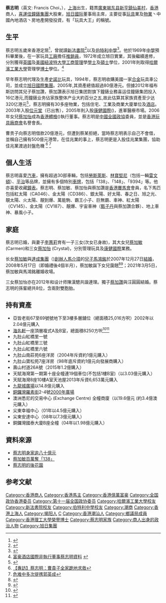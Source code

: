{{advert|time=2018-05-24}}
{{Infobox Person
| name = 蔡志明<br>Francis Choi
| birth_place = {{ROC|上海市}}
| residence = {{HK}}
| nicknames = 玩具大王
| occupation = 商人、收藏家
| 出生日期 = {{birth year and age|1947}}
| spouse = [[李蕙莉|李蕙莉]]
| children = 長女：[[蔡加敏|蔡加敏]]<br>次女：[[蔡加穎|蔡加穎]]<ref name="suicide">[https://hk.lifestyle.appledaily.com/nextplus/magazine/article/20190320/2_659225_0/-%E7%B6%93%E5%85%B8-%E5%BB%BF%E5%85%AD%E6%AD%B2%E9%A6%99%E6%B6%88%E7%8E%89%E6%AE%9E-%E8%94%A1%E5%BF%97%E6%98%8E%E6%AC%A1%E5%A5%B3%E6%82%A3%E6%8A%91%E9%AC%B1%E7%97%87-%E7%B4%85%E6%A9%8B%E9%87%8C%E8%B1%AA%E5%AE%85%E7%87%92%E7%82%AD%E8%87%AA%E6%AE%BA%E4%BA%A1 【經典〡廿六歲香消玉殞】蔡志明次女患抑鬱症 紅橋里豪宅燒炭自殺亡] {{Wayback|url=https://hk.lifestyle.appledaily.com/nextplus/magazine/article/20190320/2_659225_0/-%E7%B6%93%E5%85%B8-%E5%BB%BF%E5%85%AD%E6%AD%B2%E9%A6%99%E6%B6%88%E7%8E%89%E6%AE%9E-%E8%94%A1%E5%BF%97%E6%98%8E%E6%AC%A1%E5%A5%B3%E6%82%A3%E6%8A%91%E9%AC%B1%E7%97%87-%E7%B4%85%E6%A9%8B%E9%87%8C%E8%B1%AA%E5%AE%85%E7%87%92%E7%82%AD%E8%87%AA%E6%AE%BA%E4%BA%A1 |date=20190321133822 }}－蘋果生活</ref><br>三女：[[蔡加怡|蔡加怡]]<br>幼子：[[蔡加讚|蔡加讚]]
}}

'''蔡志明'''{{GBSHK}}（英文: Francis Choi，{{bd|1947年|catIdx=C蔡}}），[[上海|上海]]出生，籍貫[[廣東|廣東]][[揭东县|揭东县]][[新亨鎮|新亨鎮]][[仙美村|仙美村]]，[[香港|香港]]商人，[[喜運佳鐘錶集團|喜運佳鐘錶集團]]大股東，[[旭日國际|旭日國际]]董事局主席，主要從事[[玩具|玩具]]業及[[房地產|物業]]丶中國內地酒店丶房地產開發投資，有「玩具大王」的稱號。

==生平==
蔡志明五歲來香港定居<ref>{{Cite web |url=httsaps://hk.news.appledaily.com/local/daily/article/20030706/3394261 |title=蔡志明五年狂掃33億物業 |accessdate=2020-07-25 |archive-date=2019-06-29 |archive-url=https://web.archive.org/web/20190629165437/https://hk.news.appledaily.com/local/daily/article/20030706/3394261 |dead-url=no }}</ref>，曾就讀[[新法書院|新法書院]]<ref>{{web reference|URL=http://archive.am730.com.hk/article-111232|title=【am故事】新法書院將成集體回憶|work=am730|year=2016年|date=12月16日|accessdate=2018-01-11|archive-date=2018-01-11|archive-url=https://web.archive.org/web/20180111165627/http://archive.am730.com.hk/article-111232|dead-url=no}}</ref>以及[[伯特利中學|伯特利中學]]<ref>{{web reference|URL=http://hd.stheadline.com/news/realtime/ent/803140/|title=蔡志明筵開11席 與太太老友歡度佳節|work=頭條日報|year=2016年|date=12月25日|accessdate=2018-01-11|archive-date=2018-01-12|archive-url=https://web.archive.org/web/20180112042420/http://hd.stheadline.com/news/realtime/ent/803140/|dead-url=no}}</ref>。他於1969年[[中學|中學]]預科畢業後，在一家玩具[[工廠|工廠]]擔任[[推銷員|推銷員]]，1972年成立旭日實業，其後繼續進修，分別獲得[[英國|英國]]及[[美國|美國]][[紐波特|紐波特]][[大學|大學]][[工商管理|工商管理]]學[[學士|學士]]及[[碩士|碩士]]學位，2001年則取得[[哈爾濱工業大學|哈爾濱工業大學]]管理學[[博士|博士]]學位。<ref>[[富豪酒店國際控股|富豪酒店國際]][[非執行董事|非執行董事]][http://info.regalhotel.com/regal/annual/2005/chi/CWF104_c.pdf 蔡志明資料] {{Wayback|url=http://info.regalhotel.com/regal/annual/2005/chi/CWF104_c.pdf |date=20070927045438 }}</ref>

早年蔡志明代理及生產[[史諾比|史諾比]]玩具，1994年，蔡志明收購美國一家[[合金|合金]]玩具車公司，並成立[[旭日國際集團|旭日國際集團]]。2005年,其資產總值超過80億港元。但據2012年福布斯訪問其兒子蔡加讚，蔡加讚表示旭日集团對旗下鐘錶业務喜运佳鐘錶集团投入16亿港元,而鐘錶业务佔家族整体产业大約百分之五,故此估算其家族資產至少达320亿港元<ref>{{Cite web |url=http://www.forbeschina.com/review/201211/0020997.shtml |title=香港玩具大王幼子蔡加赞的接班之路 |access-date=2014-06-10 |archive-date=2014-07-14 |archive-url=https://web.archive.org/web/20140714124345/http://www.forbeschina.com/review/201211/0020997.shtml |dead-url=no }}</ref>，蔡志明擁有30多座物業，包括住宅、工業及商業大廈單位及[[酒店|酒店]]。2003年入股[[位元堂|位元堂]]（已出售），2005年則入股[[康健國際|康健國際]]({{sehk2|3886}})，進軍醫療市場。2006年女兒[[蔡加怡|蔡加怡]]成為[[香港體檢|香港體檢]]({{sehk2|00397}})執行董事。蔡志明是[[中国人民政治协商会议|中國全國政協]]委員，並是[[香港玩具廠商會|香港玩具廠商會]]名譽會長。

曹贵子向蔡志明借款20億港元，但遭到蔡某拒絕，當時蔡志明表示自己不會借，並稱自己擁有500億元港幣，在佳兆業的事上，蔡志明更是入股佳兆業集團，協助佳兆業渡過封盤危機
<ref>[https://www.youtube.com/watch?v=s5F1mnHVEXQ 【專訪】蔡志明：曹貴子全家跪地求救]</ref>
<ref>[https://www.jiemian.com/article/1146018.html“玩具大王”蔡志明接手佳兆业股份 危难中多次提携郭英成]{{Dead link}}</ref>

==個人生活==
蔡志明喜愛[[汽車|汽車]]，擁有超過30部車輛，包括[[勞斯萊斯|勞斯萊斯]]、[[林寶堅尼|林寶堅尼]]（包括一輛[[雷文頓|雷文頓]]）、[[梅塞德斯-朋馳|平治]]等品牌，並擁有多個特別[[香港車輛登記號碼|車牌]]，包括「138」、「148」、「9394」等。他亦喜愛收藏[[鐘表|鐘表]]。蔡志明、蔡加敏、蔡加怡與蔡加讚是[[香港賽馬會|香港賽馬會]]會員，名下馬匹包括紅太陽（CA046）、金太陽（CD386）、銀太陽、好太陽、春之日、旭之光、靚太陽、火太陽、靚到爆、萬能駒、霸王小子、巨無霸、車神、紅太陽（CV145）、金太陽（CV187）、靚爆、宇宙車神（[[甄子丹|甄子丹]]與蔡加讚合夥）、地上車神、暴風小子。

==家庭==
蔡志明已婚，與妻子[[李蕙莉|李蕙莉]]育有一子三女(次女已身故)，其大女兒[[蔡加敏|蔡加敏]] (Carmen)和三女[[蔡加怡|蔡加怡]] (Crystal)，分別管理玩具及[[康健國際|康健國際]]業務。

长女[[蔡加敏|蔡加敏]]與[[達成集團|達成集團]]（{{sehk2|0126}})[[創辦人|創辦人]][[馬介璋|馬介璋]]的[[兒子|兒子]][[馬鴻銘|馬鴻銘]]於2007年12月27日[[結婚|結婚]]，2008年5月17日（即婚禮後4個半月），蔡加敏誕下女兒靄翹<ref>{{cite news |title=玩具大王嫁女豪派200萬利是 蔡加敏肚凸凸出閣 |publisher=蘋果日報 |date=2007-12-28 |url=https://hk.appledaily.com/entertainment/20071228/3WAEO4NIHKFT5ZWMLRVTTOMTGQ/ }}{{Dead link}}</ref><ref>{{cite news |language=zh-hans |url=http://www.cyxxg.com/news/ylxw/221752034938.html |title=玩具大王蔡志明爱女蔡加敏顺利诞下女婴(组图) |publisher=''cyxxg.com'' |date=2008-05-22 |accessdate=2012-02-20 |deadurl=yes |archiveurl=https://web.archive.org/web/20140103193100/http://www.cyxxg.com/news/ylxw/221752034938.html |archivedate=2014-01-03 }}</ref>；2021年3月5日，蔡加敏與馬鴻銘離婚收場。

三女蔡加怡亦在2012年和设计师陳漢驄共諧連理。獨子[[蔡加讚|蔡加讚]]與汪圓圓結婚。蔡志明的孫輩總共8位，含兩對雙胞胎。

==持有資產==
*亞皆老街67至69號號地下至3樓多層舖位（總面積25,016方呎）2002年以2.04億元購入
*[[海名軒|海名軒]]一座頂層複式A及B室，總面積8250方呎<ref>{{Cite web |url=http://the-sun.on.cc/channels/news/20040305/s_news.html |title=玩具大王八千萬入市 |accessdate=2019-04-16 |archive-date=2019-02-24 |archive-url=https://web.archive.org/web/20190224231406/http://the-sun.on.cc/channels/news/20040305/s_news.html |dead-url=no }}</ref><ref>{{Cite web |url=https://paper.hket.com/article/947934/%E8%94%A1%E5%BF%97%E6%98%8E5%E5%84%84%E5%A4%A9%E5%83%B9%20%E6%94%BE%E5%94%AE%E6%B5%B7%E5%90%8D%E8%BB%92 |title=蔡志明5億天價 放售海名軒 |accessdate=2020-09-18 |archive-date=2019-06-08 |archive-url=https://web.archive.org/web/20190608041927/https://paper.hket.com/article/947934/%E8%94%A1%E5%BF%97%E6%98%8E5%E5%84%84%E5%A4%A9%E5%83%B9%20%E6%94%BE%E5%94%AE%E6%B5%B7%E5%90%8D%E8%BB%92 |dead-url=no }}</ref>
*九肚山紅橋里一號
*九肚山紅橋里三號
*九肚山紅橋里六號
*九肚山南莊苑6座洋房（2004年斥資約1億元購入）
*九肚山寶松苑7座洋房（98年底斥資約1億元向發展商購入）
*壽山村道26A號（2015年1.2億購入）
*天賦海灣第一期第十座全幢連19個車位(不包括1樓B室)（以3.03億元購入）
*天賦海灣8座10樓A室天池屋2013年斥資6,653萬元購入
*[[九龍城廣場|九龍城廣場]]以14.8億元購入
*[[銅鑼灣|銅鑼灣]][[羅素街|羅素街]]2-4號[[2000年廣場|2000年廣場]] 
*澳洲悉尼的交易中心 (Exchange Centre) 全幢商廈（以19.6億元 (約3.4億澳元購入）
*尖東幸福中心（01年以4.5億元購入）
*尖東安達中心（08年以7.3億元購入）
*銅鑼灣國泰大廈B座全幢（04年以1.98億元購入）

==資料來源==
*[http://the-sun.orisun.com/channels/news/20050513/20050513021052_0001_1.html 蔡志明身家逾八十億元]
*[https://web.archive.org/web/20070312062224/http://www.takungpao.com/news/2005-2-21/GW-367634.htm 蔡加敏百萬奪「138」]
*[http://www.hkheadline.com/pet/pet_content.asp?contid=3325&srctype=g 蔡志明的後花園]{{Wayback|url=http://www.hkheadline.com/pet/pet_content.asp?contid=3325&srctype=g |date=20070313005911 }}

==参考文献==
{{Reflist}}

{{DEFAULTSORT:Choi蔡}}
[[Category:香港商人|Category:香港商人]]
[[Category:香港馬主|Category:香港馬主]]
[[Category:香港億萬富豪|Category:香港億萬富豪]]
[[Category:全国政协香港委员|Category:全国政协香港委员]]
[[Category:第十一届全国政协委员|Category:第十一届全国政协委员]]
[[Category:哈爾濱工業大學校友|Category:哈爾濱工業大學校友]]
[[Category:新法書院校友|Category:新法書院校友]]
[[Category:伯特利中學校友|Category:伯特利中學校友]]
[[Category:潮商|Category:潮商]]
[[Category:香港上海人|Category:香港上海人]]
[[Category:揭阳人|Category:揭阳人]]
[[Category:蔡姓|C]]
[[Category:香港潮汕人|Category:香港潮汕人]]
[[Category:鄉議局成員|Category:鄉議局成員]]
[[Category:香港理工大學榮譽博士|Category:香港理工大學榮譽博士]]
[[Category:蔡志明家族|Category:蔡志明家族]]
[[Category:商人出身的政治人物|Category:商人出身的政治人物]]
[[Category:旭日集團|Category:旭日集團]]